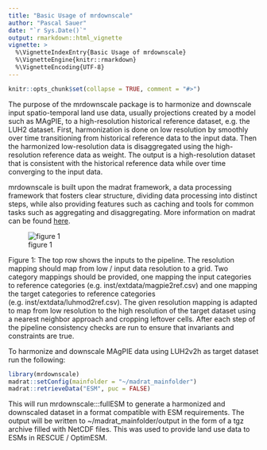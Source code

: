 ```yaml
---
title: "Basic Usage of mrdownscale"
author: "Pascal Sauer"
date: "`r Sys.Date()`"
output: rmarkdown::html_vignette
vignette: >
  %\VignetteIndexEntry{Basic Usage of mrdownscale}
  %\VignetteEngine{knitr::rmarkdown}
  %\VignetteEncoding{UTF-8}
---
```


```r
knitr::opts_chunk$set(collapse = TRUE, comment = "#>")
```

The purpose of the mrdownscale package is to harmonize and downscale input spatio-temporal land use data, usually projections created by a model such as MAgPIE, to a high-resolution historical reference dataset, e.g. the LUH2 dataset. First, harmonization is done on low resolution by smoothly over time transitioning from historical reference data to the input data. Then the harmonized low-resolution data is disaggregated using the high-resolution reference data as weight. The output is a high-resolution dataset that is consistent with the historical reference data while over time converging to the input data.


mrdownscale is built upon the madrat framework, a data processing framework that fosters clear structure, dividing data processing into distinct steps, while also providing features such as caching and tools for common tasks such as aggregating and disaggregating. More information on madrat can be found [here](https://pik-piam.r-universe.dev/articles/madrat/madrat.html).


![figure 1](pipeline.png)

Figure 1: The top row shows the inputs to the pipeline. The resolution mapping should map from low / input data resolution to a grid. Two category mappings should be provided, one mapping the input categories to reference categories (e.g. inst/extdata/magpie2ref.csv) and one mapping the target categories to reference categories (e.g. inst/extdata/luhmod2ref.csv).
The given resolution mapping is adapted to map from low resolution to the high resolution of the target dataset using a nearest neighbor approach and cropping leftover cells. After each step of the pipeline consistency checks are run to ensure that invariants and constraints are true.


To harmonize and downscale MAgPIE data using LUH2v2h as target dataset run the following:
```r
library(mrdownscale)
madrat::setConfig(mainfolder = "~/madrat_mainfolder")
madrat::retrieveData("ESM", puc = FALSE)
```
This will run mrdownscale:::fullESM to generate a harmonized and downscaled dataset in a format compatible with ESM requirements. The output will be written to ~/madrat_mainfolder/output in the form of a tgz archive filled with NetCDF files. This was used to provide land use data to ESMs in RESCUE / OptimESM.
